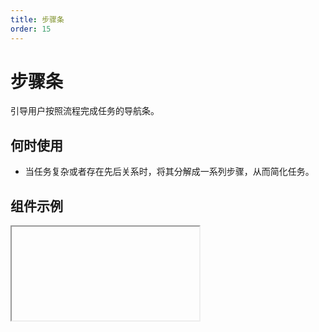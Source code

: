 ```yaml
---
title: 步骤条
order: 15
---
```


# 步骤条
引导用户按照流程完成任务的导航条。

## 何时使用
* 当任务复杂或者存在先后关系时，将其分解成一系列步骤，从而简化任务。
## 组件示例

<Iframe url="https://www.aliwork.com/developer/steps-v2?isRenderNav=false" />

## 组件属性


<AttrTable dataSource={[{
  attr: '步骤数据', 
  code: 'dataSource', 
  type: 'Array', 
  demo: "[{ title: 'step1', content: 'Open' }, { title: 'step2', content: 'Put'}]", 
  dafault:'', 
  desc: ''
}, {
  attr: '当前步骤', 
  code: 'current', 
  type: 'number', 
  demo: '1', 
  dafault:'', 
  desc: ''
}, {
  attr: '类型', 
  code: 'shape', 
  type: 'String', 
  demo: '"circle"', 
  dafault:"", 
  desc: '可选值:"circle", "arrow", "dot" '
}, {
  attr: '展示方向', 
  code: 'direction', 
  type: 'String', 
  demo: '"horizontal"', 
  dafault:"", 
  desc: '可选值: "horizontal", "vertical"'
}, {
  attr: '横向布局时的内容排列', 
  code: 'labelPlacement', 
  type: 'String', 
  demo: '"vertical"', 
  dafault:"", 
  desc: '可选值: "vertical", "horizontal"'
}, {
  attr: '只读模式', 
  code: 'placeholder', 
  type: 'Boolean', 
  demo: 'false', 
  dafault:'', 
  desc: '可选值: true,false'
}, 
{
  attr: '开启动效', 
  code: 'animation', 
  type: 'Boolean', 
  demo: "true", 
  dafault:'', 
  desc: '可选值: true,false'
}, 
{
  attr: '点击按钮动作', 
  code: 'onClick', 
  type: 'Function', 
  demo: '"function onClick(index) {}"', 
  dafault:'', 
  desc: ''
}, 
]}
/>
